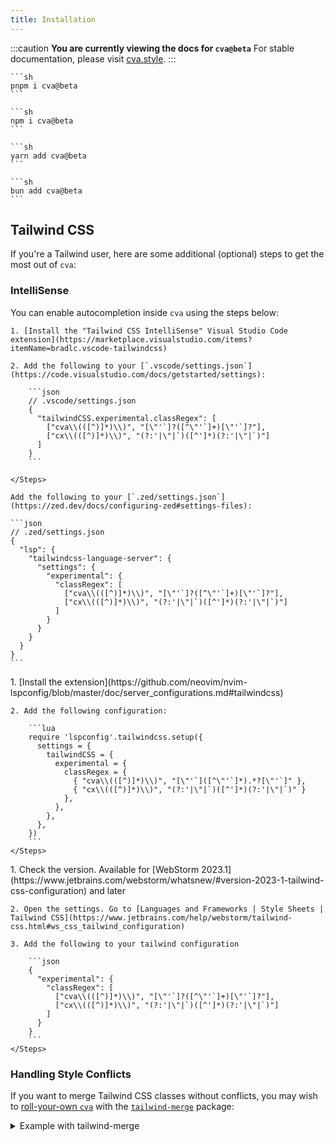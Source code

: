 ```yaml
---
title: Installation
---
```



:::caution
**You are currently viewing the docs for `cva@beta`**
For stable documentation, please visit [cva.style](https://cva.style).
:::

<Tabs>
  <TabItem label="pnpm">

    ```sh
    pnpm i cva@beta
    ```

  </TabItem>
  <TabItem label="npm">

    ```sh
    npm i cva@beta
    ```

  </TabItem>
  <TabItem label="yarn">

    ```sh
    yarn add cva@beta
    ```

  </TabItem>
  <TabItem label="bun">

    ```sh
    bun add cva@beta
    ```

  </TabItem>
</Tabs>

## Tailwind CSS

If you're a Tailwind user, here are some additional (optional) steps to get the most out of `cva`:

### IntelliSense

You can enable autocompletion inside `cva` using the steps below:

<Tabs>
  <TabItem label="Visual Studio Code">
    <Steps>

    1. [Install the "Tailwind CSS IntelliSense" Visual Studio Code extension](https://marketplace.visualstudio.com/items?itemName=bradlc.vscode-tailwindcss)

    2. Add the following to your [`.vscode/settings.json`](https://code.visualstudio.com/docs/getstarted/settings):

        ```json
        // .vscode/settings.json
        {
          "tailwindCSS.experimental.classRegex": [
            ["cva\\(([^)]*)\\)", "[\"'`]?([^\"'`]+)[\"'`]?"],
            ["cx\\(([^)]*)\\)", "(?:'|\"|`)([^']*)(?:'|\"|`)"]
          ]
        }
        ```

    </Steps>

  </TabItem>
  <TabItem label="Zed">

    Add the following to your [`.zed/settings.json`](https://zed.dev/docs/configuring-zed#settings-files):

    ```json
    // .zed/settings.json
    {
      "lsp": {
        "tailwindcss-language-server": {
          "settings": {
            "experimental": {
              "classRegex": [
                ["cva\\(([^)]*)\\)", "[\"'`]?([^\"'`]+)[\"'`]?"],
                ["cx\\(([^)]*)\\)", "(?:'|\"|`)([^']*)(?:'|\"|`)"]
              ]
            }
          }
        }
      }
    }
    ```

  </TabItem>
  <TabItem label="Neovim">
    <Steps>
    1. [Install the extension](https://github.com/neovim/nvim-lspconfig/blob/master/doc/server_configurations.md#tailwindcss)

    2. Add the following configuration:

        ```lua
        require 'lspconfig'.tailwindcss.setup({
          settings = {
            tailwindCSS = {
              experimental = {
                classRegex = {
                  { "cva\\(([^)]*)\\)", "[\"'`]([^\"'`]*).*?[\"'`]" },
                  { "cx\\(([^)]*)\\)", "(?:'|\"|`)([^']*)(?:'|\"|`)" }
                },
              },
            },
          },
        })
        ```
    </Steps>

  </TabItem>
  <TabItem label="WebStorm">
    <Steps>
    1. Check the version. Available for [WebStorm 2023.1](https://www.jetbrains.com/webstorm/whatsnew/#version-2023-1-tailwind-css-configuration) and later

    2. Open the settings. Go to [Languages and Frameworks | Style Sheets | Tailwind CSS](https://www.jetbrains.com/help/webstorm/tailwind-css.html#ws_css_tailwind_configuration)

    3. Add the following to your tailwind configuration

        ```json
        {
          "experimental": {
            "classRegex": [
              ["cva\\(([^)]*)\\)", "[\"'`]?([^\"'`]+)[\"'`]?"],
              ["cx\\(([^)]*)\\)", "(?:'|\"|`)([^']*)(?:'|\"|`)"]
            ]
          }
        }
        ```
    </Steps>

  </TabItem>
</Tabs>

### Handling Style Conflicts

If you want to merge Tailwind CSS classes without conflicts, you may wish to [roll-your-own `cva`](../api-reference#defineconfig) with the [`tailwind-merge`](https://github.com/dcastil/tailwind-merge) package:

<details>

<summary>Example with tailwind-merge</summary>

```ts
// cva.config.ts
import { defineConfig } from "cva";
import { twMerge } from "tailwind-merge";

export const { cva, cx, compose } = defineConfig({
  hooks: {
    onComplete: (className) => twMerge(className),
  },
});
```

```ts
// components/button.ts
import { cx, cva } from "../cva.config";

export const button = cva({
  // 1. `twMerge` strips out `bg-gray-200`…
  base: "font-semibold bg-gray-200 border rounded",
  variants: {
    intent: {
      // 2. …as variant `bg-*` values take precedence
      primary: "bg-blue-500 text-white border-transparent hover:bg-blue-600",
      secondary: "bg-white text-gray-800 border-gray-400 hover:bg-gray-100",
    },
  }
  defaultVariants: {
    intent: "primary",
  },
});

button();
// => "font-semibold border rounded bg-blue-500 text-white border-transparent hover:bg-blue-600 text-base py-2 px-4 uppercase"

cx("bg-gray-200", "bg-blue-500");
// => "bg-blue-500"
```

</details>
